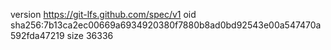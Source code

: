 version https://git-lfs.github.com/spec/v1
oid sha256:7b13ca2ec00669a6934920380f7880b8ad0bd92543e00a547470a592fda47219
size 36336
